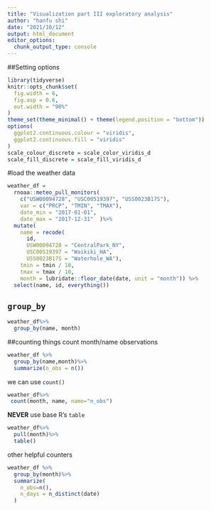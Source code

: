 ```yaml
---
title: "Visualization part III exploratory analysis"
author: "hanfu shi"
date: "2021/10/12"
output: html_document
editor_options: 
  chunk_output_type: console
---
```

##Setting options
```r
library(tidyverse)
knitr::opts_chunk$set(
  fig.width = 6,
  fig.asp = 0.6,
  out.width = "90%"
)
theme_set(theme_minimal() + theme(legend.position = "bottom"))
options(
  ggplot2.continuous.colour = "viridis",
  ggplot2.continuous.fill = "viridis"
)
scale_colour_discrete = scale_color_viridis_d
scale_fill_discrete = scale_fill_viridis_d


```

#load the weather data
```r
weather_df =  
  rnoaa::meteo_pull_monitors(
    c("USW00094728", "USC00519397", "USS0023B17S"),
    var = c("PRCP", "TMIN", "TMAX"), 
    date_min = "2017-01-01",
    date_max = "2017-12-31"  )%>%
  mutate(
    name = recode(
      id, 
      USW00094728 = "CentralPark_NY", 
      USC00519397 = "Waikiki_HA",
      USS0023B17S = "Waterhole_WA"),
    tmin = tmin / 10,
    tmax = tmax / 10,
    month = lubridate::floor_date(date, unit = "month")) %>%
  select(name, id, everything())

```


## `group_by`
```r
weather_df%>%
  group_by(name, month)

```


##counting things
count month/name observations
```r
weather_df %>%
  group_by(name,month)%>%
  summarize(n_obs = n())

```


we can use `count()`
```r
weather_df%>%
 count(month, name, name="n_obs")

```

**NEVER** use base R's `table`
```r
weather_df%>%
  pull(month)%>%
  table()

```

other helpful counters
```r

weather_df %>%
  group_by(month)%>%
  summarize(
    n_obs=n(),
    n_days = n_distinct(date)
  )
  
```



```r



```











